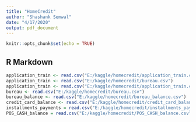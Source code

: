 ```yaml
---
title: "HomeCredit"
author: "Shashank Semwal"
date: "4/17/2020"
output: pdf_document
---
```


```r
knitr::opts_chunk$set(echo = TRUE)
```

## R Markdown


```r
application_train <- read.csv("E:/kaggle/homecredit/application_train.csv")
application_train <- read.csv("E:/kaggle/homecredit/bureau.csv")
application_train <- read.csv("E:/kaggle/homecredit/application_train.csv")
bureau <- read.csv("E:/kaggle/homecredit/bureau.csv")
bureau_balance <- read.csv("E:/kaggle/homecredit/bureau_balance.csv")
credit_card_balance <- read.csv("E:/kaggle/homecredit/credit_card_balance.csv")
installments_payments = read.csv("E:/kaggle/homecredit/installments_payments.csv")
POS_CASH_balance = read.csv("E:/kaggle/homecredit/POS_CASH_balance.csv")
```

```r

```


